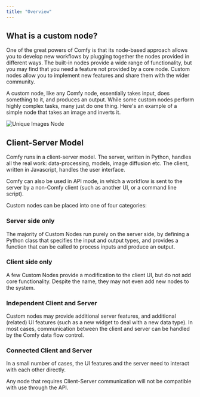 ```yaml
---
title: "Overview"
---
```


## What is a custom node?

One of the great powers of Comfy is that its node-based approach allows you to develop new workflows
by plugging together the nodes provided in different ways. The built-in nodes provide a wide range of 
functionality, but you may find that you need a feature not provided by a core node. 
Custom nodes allow you to implement new features and share them with the wider community. 

A custom node, like any Comfy node, essentially takes input, does something to it, and produces an output. 
While some custom nodes perform highly complex tasks, many just do one thing. Here's an example of a 
simple node that takes an image and inverts it.

![Unique Images Node](/images/invert_image_node.png)

## Client-Server Model

Comfy runs in a client-server model. The server, written in Python, handles all the real work: data-processing, 
models, image diffusion etc. The client, written in Javascript, handles the user interface. 

Comfy can also be used in API mode, in which a workflow is sent to the server by a non-Comfy client (such as
another UI, or a command line script).

Custom nodes can be placed into one of four categories:

### Server side only

The majority of Custom Nodes run purely on the server side, by defining a Python class that specifies 
the input and output types, and provides a function that can be called to process inputs and produce an output.

### Client side only

A few Custom Nodes provide a modification to the client UI, but do not add core functionality. Despite the name, 
they may not even add new nodes to the system.

### Independent Client and Server

Custom nodes may provide additional server features, and additional (related) UI features (such as a new
widget to deal with a new data type). In most cases, communication between the client and server can be handled
by the Comfy data flow control.

### Connected Client and Server

In a small number of cases, the UI features and the server need to interact with each other directly. 

<Warning>Any node that requires Client-Server communication will not be compatible with use through the API.</Warning>